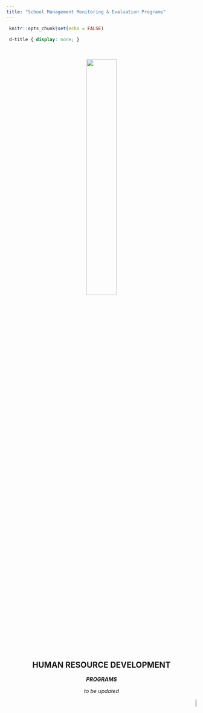 ```yaml
---
title: "School Management Monitoring & Evaluation Programs"
---
```


```r
 knitr::opts_chunk$set(echo = FALSE) 
``` 

```css
 d-title { display: none; } 
```

<body>


<center>

&nbsp;
&nbsp;
&nbsp;

![](human resources logo.png){width=40%}



## **HUMAN RESOURCE DEVELOPMENT**

***PROGRAMS***

</center>



<center>
*to be updated*
</center>

<p align="right">
<a href="#top">![](backtotop.png){width=7%}</a>
</p>




</body>

